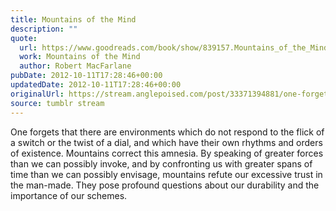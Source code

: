 ```yaml
---
title: Mountains of the Mind
description: ""
quote:
  url: https://www.goodreads.com/book/show/839157.Mountains_of_the_Mind
  work: Mountains of the Mind
  author: Robert MacFarlane
pubDate: 2012-10-11T17:28:46+00:00
updatedDate: 2012-10-11T17:28:46+00:00
originalUrl: https://stream.anglepoised.com/post/33371394881/one-forgets-that-there-are-environments-which-do
source: tumblr stream
---
```


One forgets that there are environments which do not respond to the flick of a switch or the twist of a dial, and which have their own rhythms and orders of existence. Mountains correct this amnesia. By speaking of greater forces than we can possibly invoke, and by confronting us with greater spans of time than we can possibly envisage, mountains refute our excessive trust in the man-made. They pose profound questions about our durability and the importance of our schemes.
